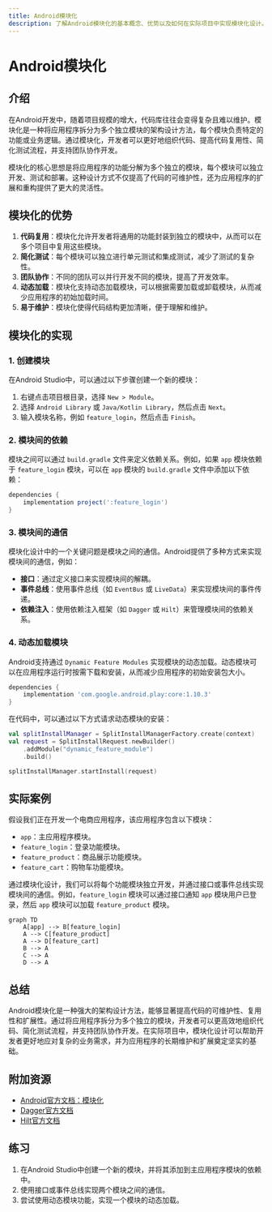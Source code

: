 ```yaml
---
title: Android模块化
description: 了解Android模块化的基本概念、优势以及如何在实际项目中实现模块化设计。
---
```


# Android模块化

## 介绍

在Android开发中，随着项目规模的增大，代码库往往会变得复杂且难以维护。模块化是一种将应用程序拆分为多个独立模块的架构设计方法，每个模块负责特定的功能或业务逻辑。通过模块化，开发者可以更好地组织代码、提高代码复用性、简化测试流程，并支持团队协作开发。

模块化的核心思想是将应用程序的功能分解为多个独立的模块，每个模块可以独立开发、测试和部署。这种设计方式不仅提高了代码的可维护性，还为应用程序的扩展和重构提供了更大的灵活性。

## 模块化的优势

1. **代码复用**：模块化允许开发者将通用的功能封装到独立的模块中，从而可以在多个项目中复用这些模块。
2. **简化测试**：每个模块可以独立进行单元测试和集成测试，减少了测试的复杂性。
3. **团队协作**：不同的团队可以并行开发不同的模块，提高了开发效率。
4. **动态加载**：模块化支持动态加载模块，可以根据需要加载或卸载模块，从而减少应用程序的初始加载时间。
5. **易于维护**：模块化使得代码结构更加清晰，便于理解和维护。

## 模块化的实现

### 1. 创建模块

在Android Studio中，可以通过以下步骤创建一个新的模块：

1. 右键点击项目根目录，选择 `New > Module`。
2. 选择 `Android Library` 或 `Java/Kotlin Library`，然后点击 `Next`。
3. 输入模块名称，例如 `feature_login`，然后点击 `Finish`。

### 2. 模块间的依赖

模块之间可以通过 `build.gradle` 文件来定义依赖关系。例如，如果 `app` 模块依赖于 `feature_login` 模块，可以在 `app` 模块的 `build.gradle` 文件中添加以下依赖：

```groovy
dependencies {
    implementation project(':feature_login')
}
```

### 3. 模块间的通信

模块化设计中的一个关键问题是模块之间的通信。Android提供了多种方式来实现模块间的通信，例如：

- **接口**：通过定义接口来实现模块间的解耦。
- **事件总线**：使用事件总线（如 `EventBus` 或 `LiveData`）来实现模块间的事件传递。
- **依赖注入**：使用依赖注入框架（如 `Dagger` 或 `Hilt`）来管理模块间的依赖关系。

### 4. 动态加载模块

Android支持通过 `Dynamic Feature Modules` 实现模块的动态加载。动态模块可以在应用程序运行时按需下载和安装，从而减少应用程序的初始安装包大小。

```groovy
dependencies {
    implementation 'com.google.android.play:core:1.10.3'
}
```

在代码中，可以通过以下方式请求动态模块的安装：

```kotlin
val splitInstallManager = SplitInstallManagerFactory.create(context)
val request = SplitInstallRequest.newBuilder()
    .addModule("dynamic_feature_module")
    .build()

splitInstallManager.startInstall(request)
```

## 实际案例

假设我们正在开发一个电商应用程序，该应用程序包含以下模块：

- `app`：主应用程序模块。
- `feature_login`：登录功能模块。
- `feature_product`：商品展示功能模块。
- `feature_cart`：购物车功能模块。

通过模块化设计，我们可以将每个功能模块独立开发，并通过接口或事件总线实现模块间的通信。例如，`feature_login` 模块可以通过接口通知 `app` 模块用户已登录，然后 `app` 模块可以加载 `feature_product` 模块。

```mermaid
graph TD
    A[app] --> B[feature_login]
    A --> C[feature_product]
    A --> D[feature_cart]
    B --> A
    C --> A
    D --> A
```

## 总结

Android模块化是一种强大的架构设计方法，能够显著提高代码的可维护性、复用性和扩展性。通过将应用程序拆分为多个独立的模块，开发者可以更高效地组织代码、简化测试流程，并支持团队协作开发。在实际项目中，模块化设计可以帮助开发者更好地应对复杂的业务需求，并为应用程序的长期维护和扩展奠定坚实的基础。

## 附加资源

- [Android官方文档：模块化](https://developer.android.com/guide/app-bundle/configure)
- [Dagger官方文档](https://dagger.dev/)
- [Hilt官方文档](https://dagger.dev/hilt/)

## 练习

1. 在Android Studio中创建一个新的模块，并将其添加到主应用程序模块的依赖中。
2. 使用接口或事件总线实现两个模块之间的通信。
3. 尝试使用动态模块功能，实现一个模块的动态加载。
